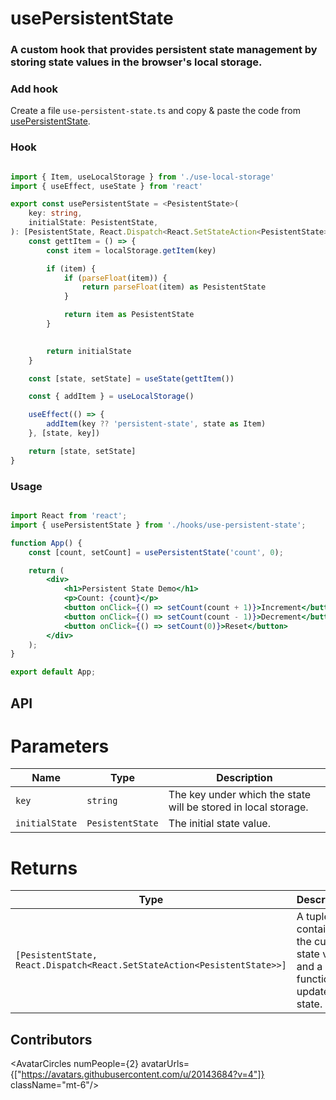 
# usePersistentState

<h3 className="mt-4 text-xl font-normal text-gray-400">A custom hook that provides persistent state management by storing state values in the browser's local storage.</h3>

### Add hook

Create a file `use-persistent-state.ts` and copy & paste the code from [usePersistentState](/hooks/use-persistent-state#hook).

### Hook

``` ts copy

import { Item, useLocalStorage } from './use-local-storage'
import { useEffect, useState } from 'react'

export const usePersistentState = <PesistentState>(
    key: string,
    initialState: PesistentState,
): [PesistentState, React.Dispatch<React.SetStateAction<PesistentState>>] => {
    const gettItem = () => {
        const item = localStorage.getItem(key)

        if (item) {
            if (parseFloat(item)) {
                return parseFloat(item) as PesistentState
            }

            return item as PesistentState
        }

        
        return initialState
    }

    const [state, setState] = useState(gettItem())

    const { addItem } = useLocalStorage()

    useEffect(() => {
        addItem(key ?? 'persistent-state', state as Item)
    }, [state, key])

    return [state, setState]
}


```

### Usage

```jsx {3,6} copy

import React from 'react';
import { usePersistentState } from './hooks/use-persistent-state';

function App() {
    const [count, setCount] = usePersistentState('count', 0);

    return (
        <div>
            <h1>Persistent State Demo</h1>
            <p>Count: {count}</p>
            <button onClick={() => setCount(count + 1)}>Increment</button>
            <button onClick={() => setCount(count - 1)}>Decrement</button>
            <button onClick={() => setCount(0)}>Reset</button>
        </div>
    );
}

export default App;

```

## API

<h1 className='text-xl font-medium mt-6'>Parameters</h1>

| Name       | Type      | Description                                                  |
|-----------------|-----------|--------------------------------------------------------------|
| `key`           | `string`  | The key under which the state will be stored in local storage. |
| `initialState`  | `PesistentState` | The initial state value.                                   |

 <h1 className='text-xl font-medium mt-6'>Returns</h1>

| Type                                                      | Description                                                  |
|-----------------------------------------------------------|--------------------------------------------------------------|
| `[PesistentState, React.Dispatch<React.SetStateAction<PesistentState>>]` | A tuple containing the current state value and a function to update the state. |


## Contributors

<AvatarCircles numPeople={2} avatarUrls={["https://avatars.githubusercontent.com/u/20143684?v=4"]}  className="mt-6"/>